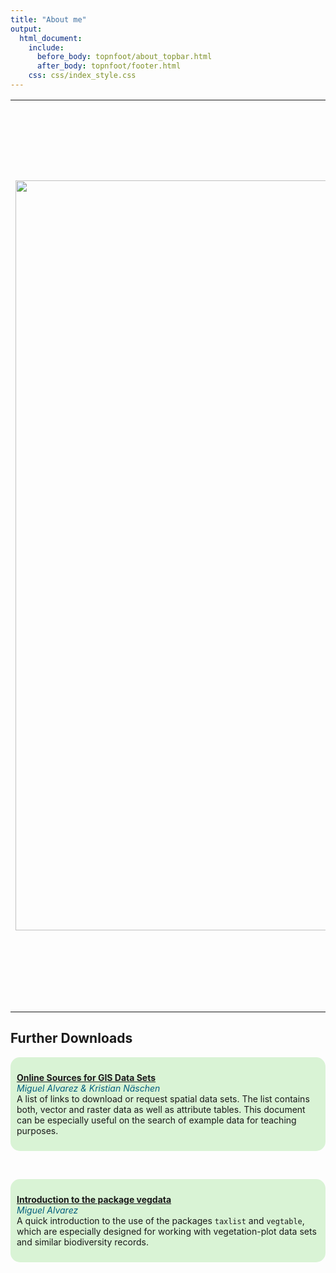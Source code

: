 ---
title: "About me"
output:
  html_document:
    include:
      before_body: topnfoot/about_topbar.html
      after_body: topnfoot/footer.html
    css: css/index_style.css
---

<table>

<tr>
  <td><img src="images/Miguel_plantingtrees.jpg" alt="" style="width:1200px; height:auto;"></td>
  <td>
  <b>Miguel Alvarez, Dr. rer. nat.</b>
  
  I am <b>Research Associate</b> at the
  <a href="https://www.ipe.uni-bonn.de/">Plant Nutrition Group</a>,
  University of Bonn, Germany.
  My research activities are focused on plant diversity and vegetation ecology
  in East African wetlands. Additionally, I dedicate some efforts to
  synsystematic classification in diverse formations and in the management of
  data stored in vegetation-plot databases. Some surveys have been also carried
  out in Mediterranean and temperate Chile.
  
  This page is oriented to my services developing tools for handling
  vegetation-plot data and diversity information.
  
  Although most the information presented here is related to my work, it does
  not represent in any way the opinion of the University of Bonn.
  
  <a href="documents/CV_Miguel.pdf">Curriculum Vitae</a>
  
  <a href="documents/Publications_Miguel.pdf">Publication List</a>
  
  </td>
</tr>

</table>

## Further Downloads

<div style="background-color: #d9f3d5; text-align: left; padding: 10px;
border-radius: 15px">
[**Online Sources for GIS Data Sets**](documents/GIS_Repositories.pdf)<br>
<font color="#045f7d">*Miguel Alvarez &amp; Kristian N&auml;schen*</font><br>
A list of links to download or request spatial data
sets. The list contains both, vector and raster data as well as attribute
tables. This document can be especially useful on the search of example data for
teaching purposes.
</div>

</br>

<div style="background-color: #d9f3d5; text-align: left; padding: 10px;
border-radius: 15px">
[**Introduction to the package
vegdata**](documents/workshops_freiburg_2017.html)<br>
<font color="#045f7d">*Miguel Alvarez*</font><br>
A quick introduction to the use of the packages `taxlist` and `vegtable`, which
are especially designed for working with vegetation-plot data sets and similar
biodiversity records.
</div>

<br/>